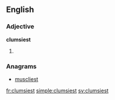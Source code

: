 ==English==

===Adjective===
'''clumsiest'''

# {{superlative of|clumsy}}

===Anagrams===
* [[muscliest#English|muscliest]]

[[fr:clumsiest]]
[[simple:clumsiest]]
[[sv:clumsiest]]